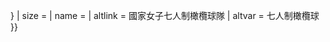 {{country data {{{1}}}
| Flagright/core
| variant = {{{variant|{{{2|}}}}}}
| size = {{{size|}}}
| name = {{{name|}}}
| altlink = 國家女子七人制橄欖球隊
| altvar = 七人制橄欖球
}}